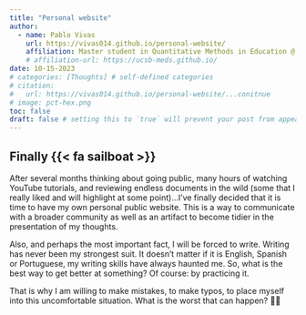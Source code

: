 ```yaml
---
title: "Personal website"
author:
  - name: Pablo Vivas
    url: https://vivas014.github.io/personal-website/
    affiliation: Master student in Quantitative Methods in Education @ UMN
    # affiliation-url: https://ucsb-meds.github.io/ 
date: 10-15-2023
# categories: [Thoughts] # self-defined categories
# citation: 
#   url: https://vivas014.github.io/personal-website/...conitnue
# image: pct-hex.png
toc: false
draft: false # setting this to `true` will prevent your post from appearing on your listing page until you're ready!
---
```


## Finally {{< fa sailboat >}}

After several months thinking about going public, many hours of watching YouTube tutorials, and reviewing endless documents in the wild (some that I really liked and will highlight at some point)...I've finally decided that it is time to have my own personal public website. This is a way to communicate with a broader community as well as an artifact to become tidier in the presentation of my thoughts.

Also, and perhaps the most important fact, I will be forced to write. Writing has never been my strongest suit. It doesn't matter if it is English, Spanish or Portuguese, my writing skills have always haunted me. So, what is the best way to get better at something? Of course: by practicing it.

That is why I am willing to make mistakes, to make typos, to place myself into this uncomfortable situation. What is the worst that can happen? 🧑‍💻
